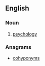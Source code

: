 ==English==

===Noun===
{{en-noun|-}}

# {{context|dated}} [[psychology]]

===Anagrams===
* [[cohyponyms#English|cohyponyms]]